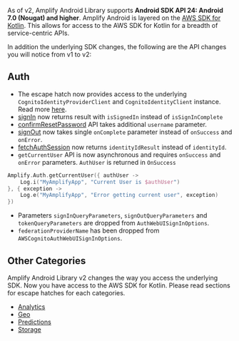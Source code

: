 As of v2, Amplify Android Library supports **Android SDK API 24: Android 7.0 (Nougat) and higher**. Amplify Android is layered on the [AWS SDK for Kotlin](https://aws.amazon.com/sdk-for-kotlin). This allows for access to the AWS SDK for Kotlin for a breadth of service-centric APIs.

In addition the underlying SDK changes, the following are the API changes you will notice from v1 to v2:

## Auth
- The escape hatch now provides access to the underlying `CognitoIdentityProviderClient` and `CognitoIdentityClient` instance. Read more [here](/lib/auth/escapehatch).
- [signIn](/lib/auth/signin#sign-in-a-user) now returns result with `isSignedIn` instead of `isSignInComplete`
- [confirmResetPassword](/lib/auth/password_management#reset-password) API takes additional `username` parameter.
- [signOut](/lib/auth/signOut) now takes single `onComplete` parameter instead of `onSuccess` and `onError`.
- [fetchAuthSession](/lib/auth/access_credentials) now returns `identityIdResult` instead of `identityId`.
- `getCurrentUser` API is now asynchronous and requires `onSuccess` and `onError` parameters. `AuthUser` is returned in `OnSuccess`
```kotlin
Amplify.Auth.getCurrentUser({ authUser ->
    Log.i("MyAmplifyApp", "Current User is $authUser")
}, { exception ->
    Log.e("MyAmplifyApp", "Error getting current user", exception)
})
```
- Parameters `signInQueryParameters`, `signOutQueryParameters` and `tokenQueryParameters` are dropped from `AuthWebUISignInOptions`.
- `federationProviderName` has been dropped from `AWSCognitoAuthWebUISignInOptions`.

## Other Categories

Amplify Android Library v2 changes the way you access the underlying SDK. Now you have access to the AWS SDK for Kotlin. Please read sections for escape hatches for each categories.

- [Analytics](/lib/analytics/escapehatch)
- [Geo](/lib/geo/escapehatch)
- [Predictions](/lib/predictions/escapehatch)
- [Storage](/lib/storage/escapehatch)




